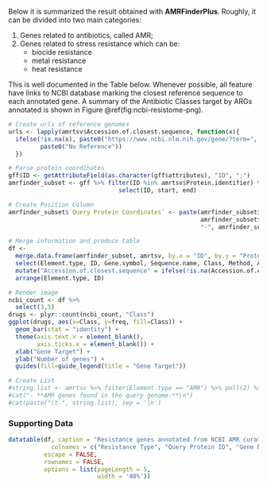 
Below it is summarized the result obtained with **AMRFinderPlus**. Roughly, it can be divided into two main categories: 

1. Genes related to antibiotics, called AMR;
2. Genes related to stress resistance which can be:
    + biocide resistance
    + metal resistance
    + heat resistance

This is well documented in the Table below. Whenever possible, all feature have links to NCBI database marking the closest reference sequence to each annotated gene. A summary of the Antibiotic Classes target by ARGs annotated is shown in Figure \@ref(fig:ncbi-resistome-png).

```r

# Create urls of reference genomes
urls <- lapply(amrtsv$Accession.of.closest.sequence, function(x){
  ifelse(!is.na(x), paste0("https://www.ncbi.nlm.nih.gov/gene/?term=", x),
         paste0("No Reference"))
  })

# Parse protein coordinates
gff$ID <- getAttributeField(as.character(gff$attributes), "ID", ";")
amrfinder_subset <- gff %>% filter(ID %in% amrtsv$Protein.identifier) %>%
                               select(ID, start, end)

# Create Position Column
amrfinder_subset$`Query Protein Coordinates` <- paste(amrfinder_subset$ID, ":",
                                                      amrfinder_subset$start,
                                                      "-", amrfinder_subset$end)

# Merge information and produce table
df <- 
  merge.data.frame(amrfinder_subset, amrtsv, by.x = "ID", by.y = "Protein.identifier", all.y = TRUE) %>%
  select(Element.type, ID, Gene.symbol, Sequence.name, Class, Method, Accession.of.closest.sequence, `Query Protein Coordinates`) %>%
  mutate("Accession.of.closest.sequence" = ifelse(!is.na(Accession.of.closest.sequence), cell_spec(Accession.of.closest.sequence, "html", link = urls), NA)) %>%
  arrange(Element.type, ID)

# Render image
ncbi_count <- df %>%
  select(3,5)
drugs <- plyr::count(ncbi_count, "Class")
ggplot(drugs, aes(x=Class, y=freq, fill=Class)) +
  geom_bar(stat = "identity") +
  theme(axis.text.x = element_blank(),
        axis.ticks.x = element_blank()) +
  xlab("Gene Target") +
  ylab("Number of genes") +
  guides(fill=guide_legend(title = "Gene Target"))
```

```r
# Create List
#string.list <- amrtsv %>% filter(Element.type == "AMR") %>% pull(2) %>% unique()
#cat("- **AMR genes found in the query genome:**\n")
#cat(paste("\t-", string.list), sep = '\n')
```

### Supporting Data

```r
datatable(df, caption = "Resistance genes annotated from NCBI AMR curated database using AMRfinderplus",
            colnames = c("Resistance Type", "Query Protein ID", "Gene Name", "Product", "Target Drug Class", "Annotation Method", "Reference Sequence", "Genome Coordinates"),
          escape = FALSE,
          rownames = FALSE,
          options = list(pageLength = 5,
                         width = '80%'))
```